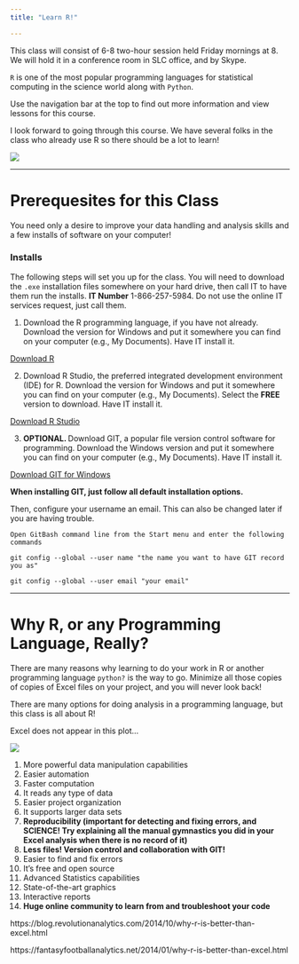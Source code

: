 ```yaml
---
title: "Learn R!"

---
```


This class will consist of 6-8 two-hour session held Friday mornings at 8. We will hold it in a conference room in SLC office, and by Skype.

`R` is one of the most popular programming languages for statistical computing in the science world along with `Python`.

Use the navigation bar at the top to find out more information and view lessons for this course.

I look forward to going through this course. We have several folks in the class who already use R so there should be a lot to learn!



![](./img/programmer.png)


<hr>
# Prerequesites for this Class

You need only a desire to improve your data handling and analysis skills and a few installs of software on your computer!


### Installs
The following steps will set you up for the class. You will need to download the `.exe` installation files somewhere on your hard drive, then call IT to have them run the installs. **IT Number** 1-866-257-5984. Do not use the online IT services request, just call them.


1. Download the R programming language, if you have not already. Download the version for Windows and put it somewhere  you can find on your computer (e.g., My Documents). Have IT install it.

[Download R](https://cran.r-project.org/bin/windows/base/old/3.4.4/){target="_blank"}

2. Download R Studio, the preferred integrated development environment (IDE) for R. Download the version for Windows and put it somewhere  you can find on your computer (e.g., My Documents). Select the **FREE** version to download. Have IT install it.

[Download R Studio](https://www.rstudio.com/products/rstudio/download/){target="_blank"}


3. **OPTIONAL.  **Download GIT, a popular file version control software for programming. Download the Windows version and put it somewhere you can find on your computer (e.g., My Documents). Have IT install it.

[Download GIT for Windows](https://git-scm.com/downloads){target="_blank"}

**When installing GIT, just follow all default installation options.**

Then, configure your username an email. This can also be changed later if you are having trouble.

`Open GitBash command line from the Start menu and enter the following commands`

`git config --global --user name "the name you want to have GIT record you as"`

`git config --global --user email "your email"`



<hr>
# Why R, or any Programming Language, Really?
There are many reasons why learning to do your work in R or another programming language `python?` is the way to go. Minimize all those copies of copies of Excel files on your project, and you will never look back!

There are many options for doing analysis in a programming language, but this class is all about R!

Excel does not appear in this plot...


![](./img/lang-rank-118.png)




1. More powerful data manipulation capabilities
2. Easier automation
3. Faster computation
4. It reads any type of data
5. Easier project organization
6. It supports larger data sets
7. **Reproducibility (important for detecting and fixing errors, and SCIENCE! Try explaining all the manual gymnastics you did in your Excel analysis when there is no record of it)**
8. **Less files! Version control and collaboration with GIT!**
9. Easier to find and fix errors
9. It's free and open source
10. Advanced Statistics capabilities
11. State-of-the-art graphics
12. Interactive reports
13. **Huge online community to learn from and troubleshoot your code**


https://blog.revolutionanalytics.com/2014/10/why-r-is-better-than-excel.html

https://fantasyfootballanalytics.net/2014/01/why-r-is-better-than-excel.html


